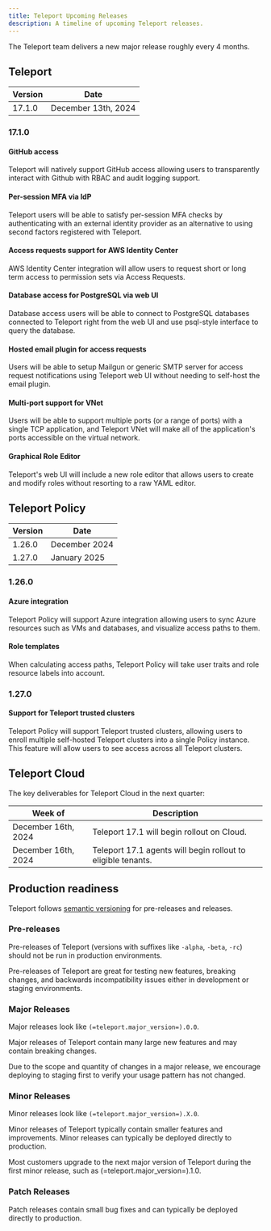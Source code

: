 ```yaml
---
title: Teleport Upcoming Releases
description: A timeline of upcoming Teleport releases.
---
```


The Teleport team delivers a new major release roughly every 4 months.

## Teleport

| Version | Date                |
|---------|---------------------|
| 17.1.0  | December 13th, 2024 |

### 17.1.0

#### GitHub access

Teleport will natively support GitHub access allowing users to transparently
interact with Github with RBAC and audit logging support.

#### Per-session MFA via IdP

Teleport users will be able to satisfy per-session MFA checks by authenticating
with an external identity provider as an alternative to using second factors
registered with Teleport.

#### Access requests support for AWS Identity Center

AWS Identity Center integration will allow users to request short or long term
access to permission sets via Access Requests.

#### Database access for PostgreSQL via web UI

Database access users will be able to connect to PostgreSQL databases connected
to Teleport right from the web UI and use psql-style interface to query the
database.

#### Hosted email plugin for access requests

Users will be able to setup Mailgun or generic SMTP server for access request
notifications using Teleport web UI without needing to self-host the email
plugin.

#### Multi-port support for VNet

Users will be able to support multiple ports (or a range of ports) with a
single TCP application, and Teleport VNet will make all of the application's
ports accessible on the virtual network.

#### Graphical Role Editor

Teleport's web UI will include a new role editor that allows users to create
and modify roles without resorting to a raw YAML editor.

## Teleport Policy

| Version | Date          |
|---------|---------------|
| 1.26.0  | December 2024 |
| 1.27.0  | January 2025  |

### 1.26.0

#### Azure integration

Teleport Policy will support Azure integration allowing users to sync Azure
resources such as VMs and databases, and visualize access paths to them.

#### Role templates

When calculating access paths, Teleport Policy will take user traits and role
resource labels into account.

### 1.27.0

#### Support for Teleport trusted clusters

Teleport Policy will support Teleport trusted clusters, allowing users to
enroll multiple self-hosted Teleport clusters into a single Policy instance.
This feature will allow users to see access across all Teleport clusters.

## Teleport Cloud

The key deliverables for Teleport Cloud in the next quarter:

| Week of               | Description                                                    |
|-----------------------|----------------------------------------------------------------|
| December 16th, 2024   | Teleport 17.1 will begin rollout on Cloud.                     |
| December 16th, 2024   | Teleport 17.1 agents will begin rollout to eligible tenants.   |

## Production readiness

Teleport follows [semantic versioning](https://semver.org) for pre-releases and
releases.

### Pre-releases

Pre-releases of Teleport (versions with suffixes like `-alpha`, `-beta`, `-rc`)
should not be run in production environments.

Pre-releases of Teleport are great for testing new features, breaking changes,
and backwards incompatibility issues either in development or staging
environments.

### Major Releases

Major releases look like `(=teleport.major_version=).0.0`.

Major releases of Teleport contain many large new features and may contain
breaking changes.

Due to the scope and quantity of changes in a major release, we encourage
deploying to staging first to verify your usage pattern has not changed.

### Minor Releases

Minor releases look like `(=teleport.major_version=).X.0`.

Minor releases of Teleport typically contain smaller features and improvements.
Minor releases can typically be deployed directly to production.

Most customers upgrade to the next major version of Teleport during the first
minor release, such as (=teleport.major_version=).1.0.

### Patch Releases

Patch releases contain small bug fixes and can typically be deployed directly
to production.
